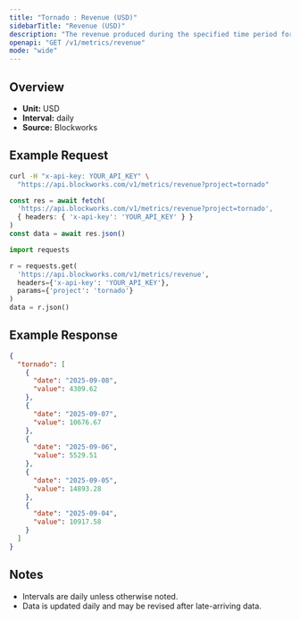 ```yaml
---
title: "Tornado : Revenue (USD)"
sidebarTitle: "Revenue (USD)"
description: "The revenue produced during the specified time period for given project."
openapi: "GET /v1/metrics/revenue"
mode: "wide"
---
```


## Overview

- **Unit:** USD
- **Interval:** daily
- **Source:** Blockworks

## Example Request

<CodeGroup>

```bash cURL
curl -H "x-api-key: YOUR_API_KEY" \
  "https://api.blockworks.com/v1/metrics/revenue?project=tornado"
```

```typescript TypeScript
const res = await fetch(
  'https://api.blockworks.com/v1/metrics/revenue?project=tornado',
  { headers: { 'x-api-key': 'YOUR_API_KEY' } }
)
const data = await res.json()
```

```python Python
import requests

r = requests.get(
  'https://api.blockworks.com/v1/metrics/revenue',
  headers={'x-api-key': 'YOUR_API_KEY'},
  params={'project': 'tornado'}
)
data = r.json()
```

</CodeGroup>

## Example Response

```json
{
  "tornado": [
    {
      "date": "2025-09-08",
      "value": 4309.62
    },
    {
      "date": "2025-09-07",
      "value": 10676.67
    },
    {
      "date": "2025-09-06",
      "value": 5529.51
    },
    {
      "date": "2025-09-05",
      "value": 14893.28
    },
    {
      "date": "2025-09-04",
      "value": 10917.58
    }
  ]
}
```

## Notes
- Intervals are daily unless otherwise noted.
- Data is updated daily and may be revised after late-arriving data.
